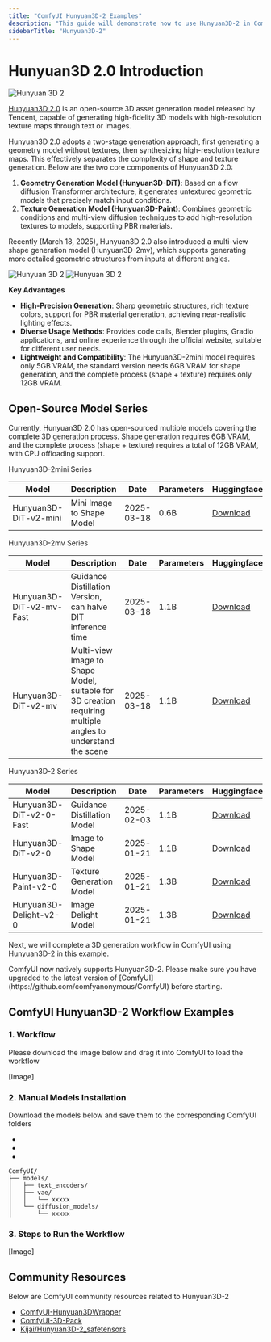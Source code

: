 ```yaml
---
title: "ComfyUI Hunyuan3D-2 Examples"
description: "This guide will demonstrate how to use Hunyuan3D-2 in ComfyUI to generate 3D assets."
sidebarTitle: "Hunyuan3D-2"
---
```


# Hunyuan3D 2.0 Introduction

![Hunyuan 3D 2](https://raw.githubusercontent.com/Tencent/Hunyuan3D-2/main/assets/images/teaser.jpg)

[Hunyuan3D 2.0](https://github.com/Tencent/Hunyuan3D-2) is an open-source 3D asset generation model released by Tencent, capable of generating high-fidelity 3D models with high-resolution texture maps through text or images.

Hunyuan3D 2.0 adopts a two-stage generation approach, first generating a geometry model without textures, then synthesizing high-resolution texture maps. This effectively separates the complexity of shape and texture generation. Below are the two core components of Hunyuan3D 2.0:

1. **Geometry Generation Model (Hunyuan3D-DiT)**: Based on a flow diffusion Transformer architecture, it generates untextured geometric models that precisely match input conditions.
2. **Texture Generation Model (Hunyuan3D-Paint)**: Combines geometric conditions and multi-view diffusion techniques to add high-resolution textures to models, supporting PBR materials.

Recently (March 18, 2025), Hunyuan3D 2.0 also introduced a multi-view shape generation model (Hunyuan3D-2mv), which supports generating more detailed geometric structures from inputs at different angles.

![Hunyuan 3D 2](https://raw.githubusercontent.com/Tencent/Hunyuan3D-2/main/assets/images/e2e-1.gif)
![Hunyuan 3D 2](https://raw.githubusercontent.com/Tencent/Hunyuan3D-2/main/assets/images/e2e-2.gif)

**Key Advantages**

- **High-Precision Generation**: Sharp geometric structures, rich texture colors, support for PBR material generation, achieving near-realistic lighting effects.
- **Diverse Usage Methods**: Provides code calls, Blender plugins, Gradio applications, and online experience through the official website, suitable for different user needs.
- **Lightweight and Compatibility**: The Hunyuan3D-2mini model requires only 5GB VRAM, the standard version needs 6GB VRAM for shape generation, and the complete process (shape + texture) requires only 12GB VRAM.

## Open-Source Model Series

Currently, Hunyuan3D 2.0 has open-sourced multiple models covering the complete 3D generation process. Shape generation requires 6GB VRAM, and the complete process (shape + texture) requires a total of 12GB VRAM, with CPU offloading support.

Hunyuan3D-2mini Series

| Model | Description | Date | Parameters | Huggingface |
|--------------------------|-------------------------------|------------|-------|------------------------------------------------------------------------------------------|
| Hunyuan3D-DiT-v2-mini | Mini Image to Shape Model | 2025-03-18 | 0.6B | [Download](https://huggingface.co/tencent/Hunyuan3D-2mini/tree/main/hunyuan3d-dit-v2-mini) |

Hunyuan3D-2mv Series

| Model | Description | Date | Parameters | Huggingface |
|--------------------------|----------------------------------------------------|------------|-------|-----------------------------------------------------------------------------------------| 
| Hunyuan3D-DiT-v2-mv-Fast | Guidance Distillation Version, can halve DIT inference time | 2025-03-18 | 1.1B | [Download](https://huggingface.co/tencent/Hunyuan3D-2mv/tree/main/hunyuan3d-dit-v2-mv-fast) |
| Hunyuan3D-DiT-v2-mv | Multi-view Image to Shape Model, suitable for 3D creation requiring multiple angles to understand the scene | 2025-03-18 | 1.1B | [Download](https://huggingface.co/tencent/Hunyuan3D-2mv/tree/main/hunyuan3d-dit-v2-mv) |

Hunyuan3D-2 Series

| Model | Description | Date | Parameters | Huggingface |
|--------------------------|-------------------------------|------------|-------|-------------------------------------------------------------------------------------| 
| Hunyuan3D-DiT-v2-0-Fast | Guidance Distillation Model | 2025-02-03 | 1.1B | [Download](https://huggingface.co/tencent/Hunyuan3D-2/tree/main/hunyuan3d-dit-v2-0-fast) |
| Hunyuan3D-DiT-v2-0 | Image to Shape Model | 2025-01-21 | 1.1B | [Download](https://huggingface.co/tencent/Hunyuan3D-2/tree/main/hunyuan3d-dit-v2-0) |
| Hunyuan3D-Paint-v2-0 | Texture Generation Model | 2025-01-21 | 1.3B | [Download](https://huggingface.co/tencent/Hunyuan3D-2/tree/main/hunyuan3d-paint-v2-0) |
| Hunyuan3D-Delight-v2-0 | Image Delight Model | 2025-01-21 | 1.3B | [Download](https://huggingface.co/tencent/Hunyuan3D-2/tree/main/hunyuan3d-delight-v2-0) |

Next, we will complete a 3D generation workflow in ComfyUI using Hunyuan3D-2 in this example.

<Note>
ComfyUI now natively supports Hunyuan3D-2. Please make sure you have upgraded to the latest version of [ComfyUI](https://github.com/comfyanonymous/ComfyUI) before starting.
</Note>

## ComfyUI Hunyuan3D-2 Workflow Examples

### 1. Workflow
Please download the image below and drag it into ComfyUI to load the workflow

[Image]

### 2. Manual Models Installation
Download the models below and save them to the corresponding ComfyUI folders

-
-
-

```
ComfyUI/
├── models/
│   ├── text_encoders/
│   ├── vae/
│   │   └── xxxxx
│   └── diffusion_models/
│       └── xxxxx
```

### 3. Steps to Run the Workflow

[Image]

## Community Resources

Below are ComfyUI community resources related to Hunyuan3D-2
- [ComfyUI-Hunyuan3DWrapper](https://github.com/kijai/ComfyUI-Hunyuan3DWrapper)
- [ComfyUI-3D-Pack](https://github.com/MrForExample/ComfyUI-3D-Pack)
- [Kijai/Hunyuan3D-2_safetensors](https://huggingface.co/Kijai/Hunyuan3D-2_safetensors/tree/main)